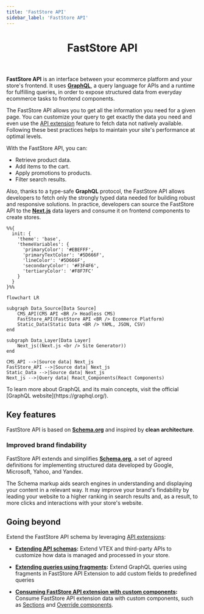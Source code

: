```yaml
---
title: 'FastStore API'
sidebar_label: 'FastStore API'
---
```



<header>

# FastStore API

</header>

**FastStore API** is an interface between your ecommerce platform and your store's frontend. It uses **[GraphQL](https://graphql.org/)**, a query language for APIs and a runtime for fulfilling queries, in order to expose structured data from everyday ecommerce tasks to frontend components.

The FastStore API allows you to get all the information you need for a given page. 
You can customize your query to get exactly the data you need and even use the [API extension](/docs/api-extensions) feature to fetch data not natively available. Following these best practices helps to maintain your site's performance at optimal levels.

With the FastStore API, you can:

- Retrieve product data.
- Add items to the cart.
- Apply promotions to products.
- Filter search results.

Also, thanks to a type-safe **GraphQL** protocol, the FastStore API allows developers to fetch only the strongly typed data needed for building robust and responsive solutions. 
In practice, developers can source the FastStore API to the [**Next.js**](https://nextjs.org/) data layers and consume it on frontend components to create stores.


```mermaid
%%{
  init: {
    'theme': 'base',
    'themeVariables': {
      'primaryColor': '#EBEFFF',
      'primaryTextColor': '#5D666F',
      'lineColor': '#5D666F',
      'secondaryColor': '#F3F4F6',
      'tertiaryColor': '#F8F7FC'
    }
  }
}%%

flowchart LR

subgraph Data_Source[Data Source]
    CMS_API(CMS API <BR /> Headless CMS)
    FastStore_API(FastStore API <BR /> Ecommerce Platform)
    Static_Data(Static Data <BR /> YAML, JSON, CSV)
end

subgraph Data_Layer[Data Layer]
    Next_js((Next.js <br /> Site Generator))
end

CMS_API -->|Source data| Next_js
FastStore_API -->|Source data| Next_js
Static_Data -->|Source data| Next_js
Next_js -->|Query data| React_Components(React Components)
```

<Callout type="info" emoji="ℹ️">
  To learn more about GraphQL and its main concepts, visit the official [GraphQL website](https://graphql.org/).
</Callout>

## Key features

FastStore API is based on [**Schema.org**](https://schema.org/) and inspired by **clean architecture**.

### Improved brand findability

FastStore API extends and simplifies [**Schema.org**](https://schema.org/), a set of agreed definitions for implementing structured data developed by Google, Microsoft, Yahoo, and Yandex.

The Schema markup aids search engines in understanding and displaying your content in a relevant way. It may improve your brand's findability by leading your website to a higher ranking in search results and, as a result, to more clicks and interactions with your store's website.

## Going beyond

Extend the FastStore API schema by leveraging [API extensions](/docs/api-extensions):

- **[Extending API schemas](/docs/api-extensions/extending-api-schema):** Extend VTEX and third-party APIs to customize how data is managed and processed in your store.

- **[Extending queries using fragments](/docs/api-extensions/extending-queries-using-fragments):** Extend GraphQL queries using fragments in FastStore API Extension to add custom fields to predefined queries

- **[Consuming FastStore API extension with custom components](/docs/api-extensions/consuming-api-extensions):** Consume FastStore API extension data with custom components, such as [Sections](/docs/building-sections/creating-a-new-section) and [Override components](/docs/building-sections/overriding-components-and-props).


